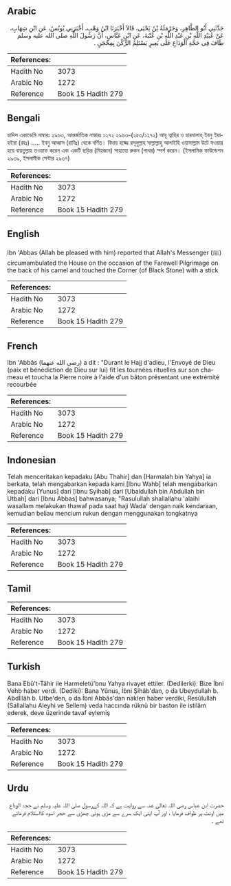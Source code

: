 ## Arabic


<div dir="rtl" lang="ar" style={{fontSize:'larger',backgroundColor:'#f8f9fa',padding:20}}>
حَدَّثَنِي أَبُو الطَّاهِرِ، وَحَرْمَلَةُ بْنُ يَحْيَى، قَالاَ أَخْبَرَنَا ابْنُ وَهْبٍ، أَخْبَرَنِي يُونُسُ، عَنِ ابْنِ شِهَابٍ، عَنْ عُبَيْدِ اللَّهِ بْنِ عَبْدِ اللَّهِ بْنِ عُتْبَةَ، عَنِ ابْنِ عَبَّاسٍ، أَنَّ رَسُولَ اللَّهِ صلى الله عليه وسلم طَافَ فِي حَجَّةِ الْوَدَاعِ عَلَى بَعِيرٍ يَسْتَلِمُ الرُّكْنَ بِمِحْجَنٍ ‏.‏
</div>
<div style={{backgroundColor:'#f8f9fa',padding:20, marginBottom: 10}}><table> <thead> <tr> <th>References:</th> <th></th> </tr> </thead> <tbody><tr><td>Hadith No</td><td>3073</td></tr><tr><td>Arabic No</td><td>1272</td></tr><tr><td>Reference</td><td>Book 15 Hadith 279</td></tr></tbody></table></div>

## Bengali


<div dir="ltr" lang="bn" style={{fontSize:'larger',backgroundColor:'#f8f9fa',padding:20}}>
হাদিস একাডেমি নাম্বারঃ ২৯৬৩, আন্তর্জাতিক নাম্বারঃ ১২৭২ ২৯৬৩-(২৫৩/১২৭২) আবূ ত্বাহির ও হারমালাহ্ ইবনু ইয়াহইয়া (রহঃ) ..... ইবনু আব্বাস (রাযিঃ) থেকে বর্ণিত। বিদায় হজ্জে রসূলুল্লাহ সাল্লাল্লাহু আলাইহি ওয়াসাল্লাম উটে সওয়ার হয়ে বায়তুল্লাহ তওয়াফ করেন এবং একটি ছড়ির (মিহজান) সাহায্যে রুকন (পাথর) স্পর্শ করেন। (ইসলামিক ফাউন্ডেশন ২৯৩৯, ইসলামীক সেন্টার ২৯৩৭)
</div>
<div style={{backgroundColor:'#f8f9fa',padding:20, marginBottom: 10}}><table> <thead> <tr> <th>References:</th> <th></th> </tr> </thead> <tbody><tr><td>Hadith No</td><td>3073</td></tr><tr><td>Arabic No</td><td>1272</td></tr><tr><td>Reference</td><td>Book 15 Hadith 279</td></tr></tbody></table></div>

## English


<div dir="ltr" lang="en" style={{fontSize:'larger',backgroundColor:'#f8f9fa',padding:20}}>
Ibn 'Abbas (Allah be pleased with him) reported that Allah's Messenger (ﷺ) circumambulated the House on the occasion of the Farewell Pilgrimage on the back of his camel and touched the Corner (of Black Stone) with a stick
</div>
<div style={{backgroundColor:'#f8f9fa',padding:20, marginBottom: 10}}><table> <thead> <tr> <th>References:</th> <th></th> </tr> </thead> <tbody><tr><td>Hadith No</td><td>3073</td></tr><tr><td>Arabic No</td><td>1272</td></tr><tr><td>Reference</td><td>Book 15 Hadith 279</td></tr></tbody></table></div>

## French


<div dir="ltr" lang="fr" style={{fontSize:'larger',backgroundColor:'#f8f9fa',padding:20}}>
Ibn 'Abbâs (رضي الله عنهما) a dit : "Durant le Hajj d'adieu, l'Envoyé de Dieu (paix et bénédiction de Dieu sur lui) fit les tournées rituelles sur son chameau et toucha la Pierre noire à l'aide d'un bâton présentant une extrémité recourbée
</div>
<div style={{backgroundColor:'#f8f9fa',padding:20, marginBottom: 10}}><table> <thead> <tr> <th>References:</th> <th></th> </tr> </thead> <tbody><tr><td>Hadith No</td><td>3073</td></tr><tr><td>Arabic No</td><td>1272</td></tr><tr><td>Reference</td><td>Book 15 Hadith 279</td></tr></tbody></table></div>

## Indonesian


<div dir="ltr" lang="id" style={{fontSize:'larger',backgroundColor:'#f8f9fa',padding:20}}>
Telah menceritakan kepadaku [Abu Thahir] dan [Harmalah bin Yahya] ia berkata, telah mengabarkan kepada kami [Ibnu Wahb] telah mengabarkan kepadaku [Yunus] dari [Ibnu Syihab] dari [Ubaidullah bin Abdullah bin Utbah] dari [Ibnu Abbas] bahwasanya; "Rasulullah shallallahu 'alaihi wasallam melakukan thawaf pada saat haji Wada' dengan naik kendaraan, kemudian beliau mencium rukun dengan menggunakan tongkatnya
</div>
<div style={{backgroundColor:'#f8f9fa',padding:20, marginBottom: 10}}><table> <thead> <tr> <th>References:</th> <th></th> </tr> </thead> <tbody><tr><td>Hadith No</td><td>3073</td></tr><tr><td>Arabic No</td><td>1272</td></tr><tr><td>Reference</td><td>Book 15 Hadith 279</td></tr></tbody></table></div>

## Tamil


<div dir="ltr" lang="ta" style={{fontSize:'larger',backgroundColor:'#f8f9fa',padding:20}}>

</div>
<div style={{backgroundColor:'#f8f9fa',padding:20, marginBottom: 10}}><table> <thead> <tr> <th>References:</th> <th></th> </tr> </thead> <tbody><tr><td>Hadith No</td><td>3073</td></tr><tr><td>Arabic No</td><td>1272</td></tr><tr><td>Reference</td><td>Book 15 Hadith 279</td></tr></tbody></table></div>

## Turkish


<div dir="ltr" lang="tr" style={{fontSize:'larger',backgroundColor:'#f8f9fa',padding:20}}>
Bana Ebû't-Tâhir ile Harmeletü'bnu Yahya rivayet ettiler. (Dedilerki): Bize İbni Vehb haber verdi. (Dediki): Bana Yûnus, İbni Şihâb'dan, o da Ubeydullah b. Abdİllâh b. Utbe'den, o da İbni Abbâs'dan naklen haber verdiki, Resûlullah (Sallallahu Aleyhi ve Sellem) veda haccında rüknü bir baston ile istilâm ederek, deve üzerinde tavaf eylemiş
</div>
<div style={{backgroundColor:'#f8f9fa',padding:20, marginBottom: 10}}><table> <thead> <tr> <th>References:</th> <th></th> </tr> </thead> <tbody><tr><td>Hadith No</td><td>3073</td></tr><tr><td>Arabic No</td><td>1272</td></tr><tr><td>Reference</td><td>Book 15 Hadith 279</td></tr></tbody></table></div>

## Urdu


<div dir="rtl" lang="ur" style={{fontSize:'larger',backgroundColor:'#f8f9fa',padding:20}}>
حضرت ابن عباس رضی اللہ تعالیٰ عنہ سے روایت ہے کہ اللہ کےرسول صلی اللہ علیہ وسلم نے حجۃ الوداع میں اونٹ پر طواف فرمایا ، اور آپ اپنی ایک سرے سے مڑی ہوئی چھڑی سے حجر اسود کااستلام فرماتے تھے ۔
</div>
<div style={{backgroundColor:'#f8f9fa',padding:20, marginBottom: 10}}><table> <thead> <tr> <th>References:</th> <th></th> </tr> </thead> <tbody><tr><td>Hadith No</td><td>3073</td></tr><tr><td>Arabic No</td><td>1272</td></tr><tr><td>Reference</td><td>Book 15 Hadith 279</td></tr></tbody></table></div>